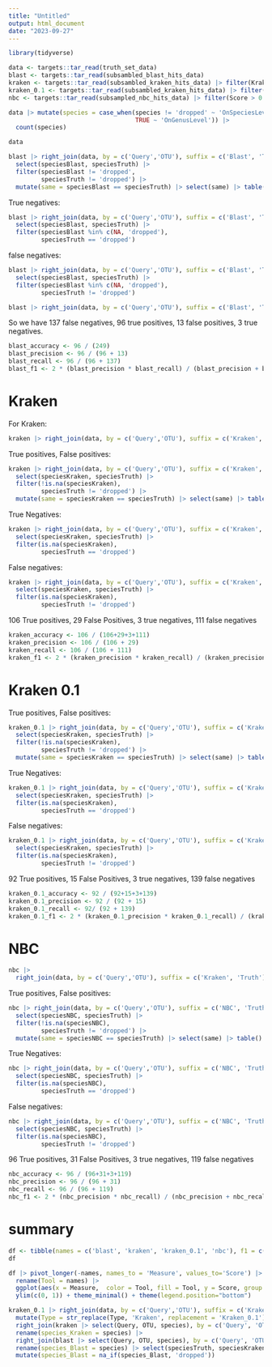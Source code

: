 ```yaml
---
title: "Untitled"
output: html_document
date: "2023-09-27"
---
```

```r
library(tidyverse)
```

```r
data <- targets::tar_read(truth_set_data)
blast <- targets::tar_read(subsambled_blast_hits_data)
kraken <- targets::tar_read(subsambled_kraken_hits_data) |> filter(Kraken_confidence == 0.0)
kraken_0.1 <- targets::tar_read(subsambled_kraken_hits_data) |> filter(Kraken_confidence == 0.1)
nbc <- targets::tar_read(subsampled_nbc_hits_data) |> filter(Score > 0.95)
```


```r
data |> mutate(species = case_when(species != 'dropped' ~ 'OnSpeciesLevel',
                                   TRUE ~ 'OnGenusLevel')) |> 
  count(species)
```

```r
data
```

```r
blast |> right_join(data, by = c('Query','OTU'), suffix = c('Blast', 'Truth')) |> 
  select(speciesBlast, speciesTruth) |> 
  filter(speciesBlast != 'dropped',
         speciesTruth != 'dropped') |> 
  mutate(same = speciesBlast == speciesTruth) |> select(same) |> table()
```

True negatives:
```r
blast |> right_join(data, by = c('Query','OTU'), suffix = c('Blast', 'Truth')) |> 
  select(speciesBlast, speciesTruth) |> 
  filter(speciesBlast %in% c(NA, 'dropped'),
         speciesTruth == 'dropped')
```

false negatives:

```r

blast |> right_join(data, by = c('Query','OTU'), suffix = c('Blast', 'Truth')) |> 
  select(speciesBlast, speciesTruth) |> 
  filter(speciesBlast %in% c(NA, 'dropped'),
         speciesTruth != 'dropped')
```
```r
blast |> right_join(data, by = c('Query','OTU'), suffix = c('Blast', 'Truth')) |> nrow()
```

So we have 137 false negatives, 96 true positives, 13 false positives, 3 true negatives.

```r
blast_accuracy <- 96 / (249) 
blast_precision <- 96 / (96 + 13)
blast_recall <- 96 / (96 + 137)
blast_f1 <- 2 * (blast_precision * blast_recall) / (blast_precision + blast_recall)
```

# Kraken

For Kraken:

```r
kraken |> right_join(data, by = c('Query','OTU'), suffix = c('Kraken', 'Truth')) 
```
True positives, False positives:

```r
kraken |> right_join(data, by = c('Query','OTU'), suffix = c('Kraken', 'Truth')) |> 
  select(speciesKraken, speciesTruth) |> 
  filter(!is.na(speciesKraken),
         speciesTruth != 'dropped') |> 
  mutate(same = speciesKraken == speciesTruth) |> select(same) |> table()
```
True Negatives:

```r
kraken |> right_join(data, by = c('Query','OTU'), suffix = c('Kraken', 'Truth')) |> 
  select(speciesKraken, speciesTruth) |> 
  filter(is.na(speciesKraken),
         speciesTruth == 'dropped')
```
False negatives:

```r
kraken |> right_join(data, by = c('Query','OTU'), suffix = c('Kraken', 'Truth')) |> 
  select(speciesKraken, speciesTruth) |> 
  filter(is.na(speciesKraken),
         speciesTruth != 'dropped')
```

106 True positives, 29 False Positives, 3 true negatives, 111 false negatives


```r
kraken_accuracy <- 106 / (106+29+3+111) 
kraken_precision <- 106 / (106 + 29)
kraken_recall <- 106 / (106 + 111)
kraken_f1 <- 2 * (kraken_precision * kraken_recall) / (kraken_precision + kraken_recall)
```

# Kraken 0.1

True positives, False positives:

```r
kraken_0.1 |> right_join(data, by = c('Query','OTU'), suffix = c('Kraken', 'Truth')) |> 
  select(speciesKraken, speciesTruth) |> 
  filter(!is.na(speciesKraken),
         speciesTruth != 'dropped') |> 
  mutate(same = speciesKraken == speciesTruth) |> select(same) |> table()
```
True Negatives:

```r
kraken_0.1 |> right_join(data, by = c('Query','OTU'), suffix = c('Kraken', 'Truth')) |> 
  select(speciesKraken, speciesTruth) |> 
  filter(is.na(speciesKraken),
         speciesTruth == 'dropped')
```
False negatives:

```r
kraken_0.1 |> right_join(data, by = c('Query','OTU'), suffix = c('Kraken', 'Truth')) |> 
  select(speciesKraken, speciesTruth) |> 
  filter(is.na(speciesKraken),
         speciesTruth != 'dropped')
```

92 True positives, 15 False Positives, 3 true negatives, 139 false negatives


```r
kraken_0.1_accuracy <- 92 / (92+15+3+139) 
kraken_0.1_precision <- 92 / (92 + 15)
kraken_0.1_recall <- 92/ (92 + 139)
kraken_0.1_f1 <- 2 * (kraken_0.1_precision * kraken_0.1_recall) / (kraken_0.1_precision + kraken_0.1_recall)
```

# NBC


```r
nbc |>
  right_join(data, by = c('Query','OTU'), suffix = c('Kraken', 'Truth')) 
```
True positives, False positives:

```r
nbc |> right_join(data, by = c('Query','OTU'), suffix = c('NBC', 'Truth')) |> 
  select(speciesNBC, speciesTruth) |> 
  filter(!is.na(speciesNBC),
         speciesTruth != 'dropped') |> 
  mutate(same = speciesNBC == speciesTruth) |> select(same) |> table()
```
True Negatives:

```r
nbc |> right_join(data, by = c('Query','OTU'), suffix = c('NBC', 'Truth')) |> 
  select(speciesNBC, speciesTruth) |> 
  filter(is.na(speciesNBC),
         speciesTruth == 'dropped')
```
False negatives:

```r
nbc |> right_join(data, by = c('Query','OTU'), suffix = c('NBC', 'Truth')) |> 
  select(speciesNBC, speciesTruth) |> 
  filter(is.na(speciesNBC),
         speciesTruth != 'dropped')
```

96 True positives, 31 False Positives, 3 true negatives, 119 false negatives


```r
nbc_accuracy <- 96 / (96+31+3+119) 
nbc_precision <- 96 / (96 + 31)
nbc_recall <- 96 / (96 + 119)
nbc_f1 <- 2 * (nbc_precision * nbc_recall) / (nbc_precision + nbc_recall)
```

# summary

```r
df <- tibble(names = c('blast', 'kraken', 'kraken_0.1', 'nbc'), f1 = c(blast_f1, kraken_f1, kraken_0.1_f1, nbc_f1), recall = c(blast_recall, kraken_recall, kraken_0.1_recall, nbc_recall), accuracy = c(blast_accuracy, kraken_accuracy, kraken_0.1_accuracy, nbc_accuracy), precision = c(blast_precision, kraken_precision, kraken_0.1_precision, nbc_precision))
df
```

```r
df |> pivot_longer(-names, names_to = 'Measure', values_to='Score') |> 
  rename(Tool = names) |> 
  ggplot(aes(x = Measure,  color = Tool, fill = Tool, y = Score, group = Tool)) + geom_point() + geom_line() + 
  ylim(c(0, 1)) + theme_minimal() + theme(legend.position="bottom")
```

```r
kraken_0.1 |> right_join(data, by = c('Query','OTU'), suffix = c('Kraken_0.1', 'Truth')) |> 
  mutate(Type = str_replace(Type, 'Kraken', replacement = 'Kraken_0.1')) |> 
  right_join(kraken |> select(Query, OTU, species), by = c('Query', 'OTU')) |> 
  rename(species_Kraken = species) |> 
  right_join(blast |> select(Query, OTU, species), by = c('Query', 'OTU')) |> 
  rename(species_Blast = species) |> select(speciesTruth, speciesKraken_0.1, species_Kraken, species_Blast) |> 
  mutate(species_Blast = na_if(species_Blast, 'dropped'))
```

